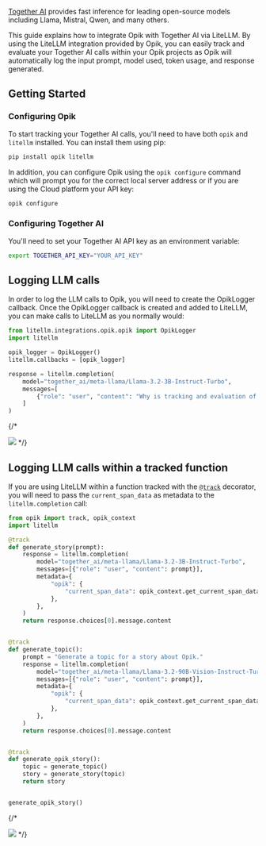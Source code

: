 [Together AI](https://www.together.ai/) provides fast inference for leading open-source models including Llama, Mistral, Qwen, and many others.

This guide explains how to integrate Opik with Together AI via LiteLLM. By using the LiteLLM integration provided by Opik, you can easily track and evaluate your Together AI calls within your Opik projects as Opik will automatically log the input prompt, model used, token usage, and response generated.

## Getting Started

### Configuring Opik

To start tracking your Together AI calls, you'll need to have both `opik` and `litellm` installed. You can install them using pip:

```bash
pip install opik litellm
```

In addition, you can configure Opik using the `opik configure` command which will prompt you for the correct local server address or if you are using the Cloud platform your API key:

```bash
opik configure
```

### Configuring Together AI

You'll need to set your Together AI API key as an environment variable:

```bash {pytest_codeblocks_skip=true}
export TOGETHER_API_KEY="YOUR_API_KEY"
```

## Logging LLM calls

In order to log the LLM calls to Opik, you will need to create the OpikLogger callback. Once the OpikLogger callback is created and added to LiteLLM, you can make calls to LiteLLM as you normally would:

```python
from litellm.integrations.opik.opik import OpikLogger
import litellm

opik_logger = OpikLogger()
litellm.callbacks = [opik_logger]

response = litellm.completion(
    model="together_ai/meta-llama/Llama-3.2-3B-Instruct-Turbo",
    messages=[
        {"role": "user", "content": "Why is tracking and evaluation of LLMs important?"}
    ]
)
```

{/\*

<Frame>
  <img src="/img/cookbook/together_ai_trace_cookbook.png" />
</Frame> */}

## Logging LLM calls within a tracked function

If you are using LiteLLM within a function tracked with the [`@track`](/tracing/log_traces#using-function-decorators) decorator, you will need to pass the `current_span_data` as metadata to the `litellm.completion` call:

```python
from opik import track, opik_context
import litellm

@track
def generate_story(prompt):
    response = litellm.completion(
        model="together_ai/meta-llama/Llama-3.2-3B-Instruct-Turbo",
        messages=[{"role": "user", "content": prompt}],
        metadata={
            "opik": {
                "current_span_data": opik_context.get_current_span_data(),
            },
        },
    )
    return response.choices[0].message.content


@track
def generate_topic():
    prompt = "Generate a topic for a story about Opik."
    response = litellm.completion(
        model="together_ai/meta-llama/Llama-3.2-90B-Vision-Instruct-Turbo",
        messages=[{"role": "user", "content": prompt}],
        metadata={
            "opik": {
                "current_span_data": opik_context.get_current_span_data(),
            },
        },
    )
    return response.choices[0].message.content


@track
def generate_opik_story():
    topic = generate_topic()
    story = generate_story(topic)
    return story


generate_opik_story()
```

{/\*

<Frame>
  <img src="/img/cookbook/together_ai_trace_decorator_cookbook.png" />
</Frame> */}
